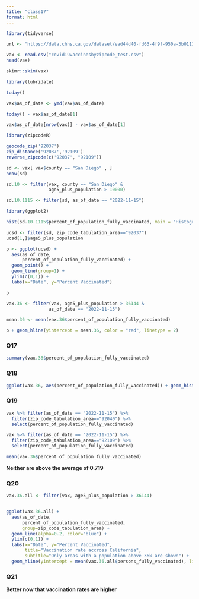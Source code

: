 ```yaml
---
title: "class17"
format: html
---
```


```r

library(tidyverse)

url <- "https://data.chhs.ca.gov/dataset/ead44d40-fd63-4f9f-950a-3b0111074de8/resource/ec32eece-7474-4488-87f0-6e91cb577458/download/covid19vaccinesbyzipcode_test.csv"

vax <- read.csv("covid19vaccinesbyzipcode_test.csv")
head(vax)
```

```r
skimr::skim(vax)

```
```r
library(lubridate)
```

```r
today()
```

```r
vax$as_of_date <- ymd(vax$as_of_date)

```
```r
today() - vax$as_of_date[1]
```
```r
vax$as_of_date[nrow(vax)] - vax$as_of_date[1]
```
```r
library(zipcodeR)
```

```r
geocode_zip('92037')
zip_distance('92037','92109')
reverse_zipcode(c('92037', "92109"))
```

```r
sd <- vax[ vax$county == "San Diego" , ]
nrow(sd)
```

```r
sd.10 <- filter(vax, county == "San Diego" &
                age5_plus_population > 10000)
```

```r
sd.10.1115 <- filter(sd, as_of_date == "2022-11-15") 
```

```r
library(ggplot2)

hist(sd.10.1115$percent_of_population_fully_vaccinated, main = "Histogram of Vaccination Rates Across SD County", xlab = "Percent of Population Fully Vaccinated on 2022-11-15")
```

```r
ucsd <- filter(sd, zip_code_tabulation_area=="92037")
ucsd[1,]$age5_plus_population
```

```r
p <- ggplot(ucsd) +
  aes(as_of_date,
      percent_of_population_fully_vaccinated) +
  geom_point() +
  geom_line(group=1) +
  ylim(c(0,1)) +
  labs(x="Date", y="Percent Vaccinated")

p
```
```r
vax.36 <- filter(vax, age5_plus_population > 36144 &
                as_of_date == "2022-11-15")
```

```r
mean.36 <- mean(vax.36$percent_of_population_fully_vaccinated)

p + geom_hline(yintercept = mean.36, color = "red", linetype = 2)
```

### Q17 

```r
summary(vax.36$percent_of_population_fully_vaccinated)
```

### Q18 
```r
ggplot(vax.36, aes(percent_of_population_fully_vaccinated)) + geom_histogram() + xlim(c(0,1))
```

### Q19
```r
vax %>% filter(as_of_date == "2022-11-15") %>%  
  filter(zip_code_tabulation_area=="92040") %>%
  select(percent_of_population_fully_vaccinated)
```

```r
vax %>% filter(as_of_date == "2022-11-15") %>%  
  filter(zip_code_tabulation_area=="92109") %>%
  select(percent_of_population_fully_vaccinated)
```
```r
mean(vax.36$percent_of_population_fully_vaccinated)
```

**Neither are above the average of 0.719**

### Q20
```r
vax.36.all <- filter(vax, age5_plus_population > 36144)


ggplot(vax.36.all) +
  aes(as_of_date,
      percent_of_population_fully_vaccinated, 
      group=zip_code_tabulation_area) +
  geom_line(alpha=0.2, color="blue") +
  ylim(c(0,1)) +
  labs(x="Date", y="Percent Vaccinated",
       title="Vaccination rate accross California",
       subtitle="Only areas with a population above 36k are shown") +
  geom_hline(yintercept = mean(vax.36.all$persons_fully_vaccinated), linetype=1)
```

### Q21 

**Better now that vaccination rates are higher**